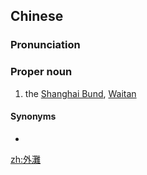 {{also|外滩}}
==Chinese==
{{zh-forms|s=外滩}}

===Pronunciation===
{{zh-pron
|m=Wàitān
|c=ngoi6 taan1
|md=Nguôi-tăng
|mn=Gōa-thoaⁿ
|w=3nga the
|cat=pn
}}

===Proper noun===
{{zh-proper noun}}

# the [[w:Shanghai Bund|Shanghai Bund]], [[Waitan]]
#: {{zh-x|先生，外灘 辣 啥地方？|Sir, where's '''the Bund'''?|SH}}

====Synonyms====
* {{zh-l|上海灘|Shànghǎitān}}

[[zh:外灘]]
